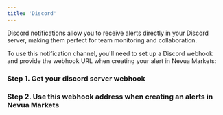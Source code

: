 ```yaml
---
title: 'Discord'
---
```


Discord notifications allow you to receive alerts directly in your Discord server, making them perfect for team monitoring and collaboration. 

To use this notification channel, you'll need to set up a Discord webhook and provide the webhook URL when creating your alert in Nevua Markets:

### Step 1. Get your discord server webhook

### Step 2. Use this webhook address when creating an alerts in Nevua Markets